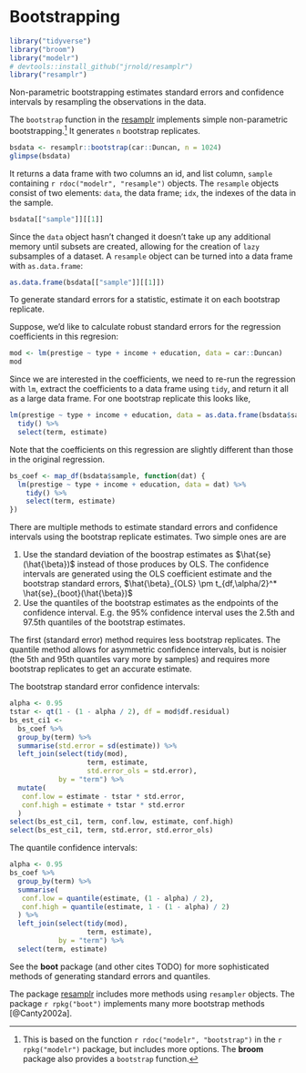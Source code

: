 # Bootstrapping

```r
library("tidyverse")
library("broom")
library("modelr")
# devtools::install_github("jrnold/resamplr")
library("resamplr")
```


Non-parametric bootstrapping estimates standard errors and confidence intervals by resampling the observations in the data.

The `bootstrap` function in the [resamplr](https://github.com/resmaplr) implements simple non-parametric bootstrapping.[^bootstrap]
It generates `n` bootstrap replicates. 
```r
bsdata <- resamplr::bootstrap(car::Duncan, n = 1024)
glimpse(bsdata)
```
It returns a data frame with two columns an id, and list column, `sample` containing `r rdoc("modelr", "resample")` objects.
The `resample` objects consist of two elements: `data`, the data frame; `idx`, the indexes of the data in the sample.
```r
bsdata[["sample"]][[1]]
```
Since the `data` object hasn't changed it doesn't take up any additional memory until subsets are created, allowing for the creation of `lazy` subsamples of a dataset.
A `resample` object can be turned into a data frame with `as.data.frame`:
```r
as.data.frame(bsdata[["sample"]][[1]])
```

[^bootstrap]: This is based on the function `r rdoc("modelr", "bootstrap")` in the `r rpkg("modelr")` package, but includes more options. The **broom** package also provides a `bootstrap` function.

To generate standard errors for a statistic, estimate it on each bootstrap replicate.

Suppose, we'd like to calculate robust standard errors for the regression coefficients in this regresion:
```r
mod <- lm(prestige ~ type + income + education, data = car::Duncan)
mod
```

Since we are interested in the coefficients, we need to re-run the regression with `lm`, extract the coefficients to a data frame using `tidy`, and return it all as a large data frame.
For one bootstrap replicate this looks like,
```r
lm(prestige ~ type + income + education, data = as.data.frame(bsdata$sample[[1]])) %>%
  tidy() %>%
  select(term, estimate)
```
Note that the coefficients on this regression are slightly different than those in the original regression.

```r
bs_coef <- map_df(bsdata$sample, function(dat) {
  lm(prestige ~ type + income + education, data = dat) %>%
    tidy() %>%
    select(term, estimate)
})
```

There are multiple methods to estimate standard errors and confidence intervals using the bootstrap replicate estimates.
Two simple ones are are

1. Use the standard deviation of the boostrap estimates as $\hat{se}(\hat{\beta})$ instead of those produces by OLS. The confidence intervals are generated using the OLS coefficient estimate and the bootstrap standard errors, $\hat{\beta}_{OLS} \pm t_{df,\alpha/2}^* \hat{se}_{boot}(\hat{\beta})$
2. Use the quantiles of the bootstrap estimates as the endpoints of the confidence interval. E.g. the 95% confidence interval uses the 2.5th and 97.5th quantiles of the bootstrap estimates.

The first (standard error) method requires less bootstrap replicates. The quantile method allows for
asymmetric confidence intervals, but is noisier (the 5th and 95th quantiles vary more by samples) and requires more bootstrap replicates to get an accurate estimate. 

The bootstrap standard error confidence intervals:
```r
alpha <- 0.95
tstar <- qt(1 - (1 - alpha / 2), df = mod$df.residual)
bs_est_ci1 <- 
  bs_coef %>%
  group_by(term) %>%
  summarise(std.error = sd(estimate)) %>%
  left_join(select(tidy(mod),
                   term, estimate,
                   std.error_ols = std.error),
            by = "term") %>%
  mutate(
   conf.low = estimate - tstar * std.error,
   conf.high = estimate + tstar * std.error    
  )
select(bs_est_ci1, term, conf.low, estimate, conf.high)
select(bs_est_ci1, term, std.error, std.error_ols)
```
The quantile confidence intervals:
```r
alpha <- 0.95
bs_coef %>%
  group_by(term) %>%
  summarise(
   conf.low = quantile(estimate, (1 - alpha) / 2),
   conf.high = quantile(estimate, 1 - (1 - alpha) / 2)
  ) %>%
  left_join(select(tidy(mod),
                   term, estimate),
            by = "term") %>%
  select(term, estimate)
```


See the **boot** package (and other cites TODO) for more sophisticated methods of generating standard errors and quantiles.

The package [resamplr](https://github.com/jrnold/resamplr) includes more methods using `resampler` objects.
The package `r rpkg("boot")` implements many more bootstrap methods [@Canty2002a].
